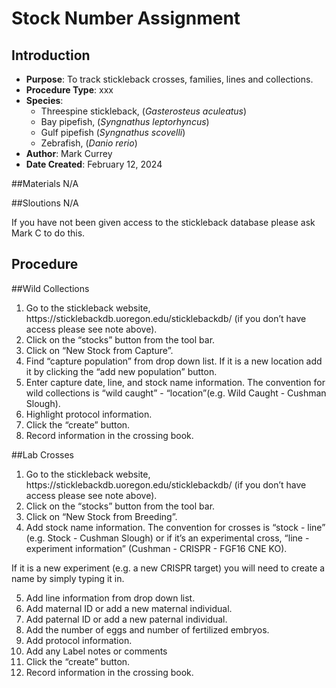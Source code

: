 # Stock Number Assignment {#sec-husbandry-stickleback_database_use}

## Introduction

-   **Purpose**: To track stickleback crosses, families, lines and collections.
-   **Procedure Type**: xxx
-   **Species**:
    -   Threespine stickleback, (*Gasterosteus aculeatus*)
    -   Bay pipefish, (*Syngnathus leptorhyncus*)
    -   Gulf pipefish (*Syngnathus scovelli*)
    -   Zebrafish, (*Danio rerio*)
-   **Author**: Mark Currey\
-   **Date Created**: February 12, 2024

##Materials N/A

##Sloutions N/A

::: {.callout-warning title="NOTE"}
If you have not been given access to the stickleback database please ask Mark C to do this.
:::

## Procedure

##Wild Collections

1.  Go to the stickleback website, https://sticklebackdb.uoregon.edu/sticklebackdb/ (if you don't have access please see note above).
2.  Click on the "stocks" button from the tool bar.
3.  Click on "New Stock from Capture".
4.  Find "capture population" from drop down list. If it is a new location add it by clicking the "add new population" button.
5.  Enter capture date, line, and stock name information. The convention for wild collections is "wild caught" - "location"(e.g. Wild Caught - Cushman Slough).
6.  Highlight protocol information.
7.  Click the "create" button.
8.  Record information in the crossing book.

##Lab Crosses

1.  Go to the stickleback website, https://sticklebackdb.uoregon.edu/sticklebackdb/ (if you don't have access please see note above).
2.  Click on the "stocks" button from the tool bar.
3.  Click on "New Stock from Breeding".
4.  Add stock name information. The convention for crosses is "stock - line " (e.g. Stock - Cushman Slough) or if it's an experimental cross, "line - experiment information" (Cushman - CRISPR - FGF16 CNE KO).

::: {.callout-warning title="NOTE"}
If it is a new experiment (e.g. a new CRISPR target) you will need to create a name by simply typing it in.
:::

5.  Add line information from drop down list.
6.  Add maternal ID or add a new maternal individual.
7.  Add paternal ID or add a new paternal individual.
8.  Add the number of eggs and number of fertilized embryos.
9.  Add protocol information.
10. Add any Label notes or comments
11. Click the "create" button.
12. Record information in the crossing book.
